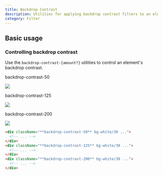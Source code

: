 ```yaml
---
title: Backdrop Contrast
description: Utilities for applying backdrop contrast filters to an element.
category: Filter
---
```



## Basic usage

### Controlling backdrop contrast

Use the `backdrop-contrast-{amount?}` utilities to control an element's backdrop contrast.

<Example p="none">
  <div className="flex justify-start sm:block overflow-scroll sm:overflow-visible scroll-p-8">
  <div className="flex items-center justify-around gap-6 sm:gap-4 font-mono font-bold shrink-0 p-8">
    <div className="flex flex-col items-center shrink-0">
      <p className="font-medium text-sm text-slate-500 font-mono text-center mb-3 dark:text-slate-400">backdrop-contrast-50</p>
      <div className="relative">
        <div className="absolute inset-6 backdrop-contrast-50 h-20 w-20 bg-white/30"></div>
        <img className="w-32 h-32 object-cover rounded-lg shadow-xl" src="https://images.unsplash.com/photo-1554629947-334ff61d85dc?ixid=MnwxMjA3fDB8MHxwaG90by1wYWdlfHx8fGVufDB8fHx8&ixlib=rb-1.2.1&auto=format&fit=crop&w=320&h=320&q=80" />
        <div className="absolute inset-0 ring-1 ring-inset ring-black/10 rounded-lg"></div>
      </div>
    </div>
    <div className="flex flex-col items-center shrink-0">
      <p className="font-medium text-sm text-slate-500 font-mono text-center mb-3 dark:text-slate-400">backdrop-contrast-125</p>
      <div className="relative">
        <div className="absolute inset-6 backdrop-contrast-125 h-20 w-20 bg-white/30"></div>
        <img className="w-32 h-32 object-cover rounded-lg shadow-xl" src="https://images.unsplash.com/photo-1554629947-334ff61d85dc?ixid=MnwxMjA3fDB8MHxwaG90by1wYWdlfHx8fGVufDB8fHx8&ixlib=rb-1.2.1&auto=format&fit=crop&w=320&h=320&q=80" />
        <div className="absolute inset-0 ring-1 ring-inset ring-black/10 rounded-lg"></div>
      </div>
    </div>
    <div className="flex flex-col items-center shrink-0">
      <p className="font-medium text-sm text-slate-500 font-mono text-center mb-3 dark:text-slate-400">backdrop-contrast-200</p>
      <div className="relative">
        <div className="absolute inset-6 backdrop-contrast-200 h-20 w-20 bg-white/30"></div>
        <img className="w-32 h-32 object-cover rounded-lg shadow-xl" src="https://images.unsplash.com/photo-1554629947-334ff61d85dc?ixid=MnwxMjA3fDB8MHxwaG90by1wYWdlfHx8fGVufDB8fHx8&ixlib=rb-1.2.1&auto=format&fit=crop&w=320&h=320&q=80" />
        <div className="absolute inset-0 ring-1 ring-inset ring-black/10 rounded-lg"></div>
      </div>
    </div>
  </div>
  </div>
</Example>

```html
<div className="**backdrop-contrast-50** bg-white/30 ...">
  <!-- ... -->
</div>
<div className="**backdrop-contrast-125** bg-white/30 ...">
  <!-- ... -->
</div>
<div className="**backdrop-contrast-200** bg-white/30 ...">
  <!-- ... -->
</div>
```
